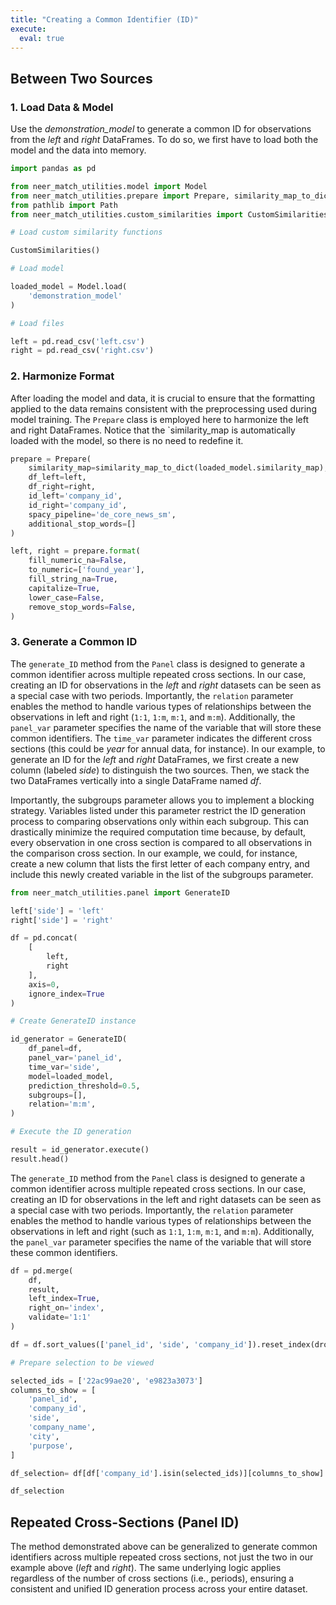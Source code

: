 ```yaml
---
title: "Creating a Common Identifier (ID)"
execute:
  eval: true
---
```


## Between Two Sources

### 1. Load Data & Model

Use the *demonstration_model* to generate a common ID for observations from the *left* and *right* DataFrames. To do so, we first have to load both the model and the data into memory.

```python
import pandas as pd

from neer_match_utilities.model import Model
from neer_match_utilities.prepare import Prepare, similarity_map_to_dict
from pathlib import Path
from neer_match_utilities.custom_similarities import CustomSimilarities

# Load custom similarity functions

CustomSimilarities()

# Load model

loaded_model = Model.load(
    'demonstration_model'
)

# Load files

left = pd.read_csv('left.csv')
right = pd.read_csv('right.csv')
```

### 2. Harmonize Format

After loading the model and data, it is crucial to ensure that the formatting applied to the data remains consistent with the preprocessing used during model training. The `Prepare` class is employed here to harmonize the left and right DataFrames. Notice that the `similarity_map is automatically loaded with the model, so there is no need to redefine it.

```python
prepare = Prepare(
    similarity_map=similarity_map_to_dict(loaded_model.similarity_map), 
    df_left=left, 
    df_right=right, 
    id_left='company_id', 
    id_right='company_id',
    spacy_pipeline='de_core_news_sm',
    additional_stop_words=[]
)

left, right = prepare.format(
    fill_numeric_na=False,
    to_numeric=['found_year'],
    fill_string_na=True, 
    capitalize=True,
    lower_case=False,
    remove_stop_words=False,
)
```

### 3. Generate a Common ID

The `generate_ID` method from the `Panel` class is designed to generate a common identifier across multiple repeated cross sections. In our case, creating an ID for observations in the *left* and *right* datasets can be seen as a special case with two periods. Importantly, the `relation` parameter enables the method to handle various types of relationships between the observations in left and right (`1:1`, `1:m`, `m:1`, and `m:m`). Additionally, the `panel_var` parameter specifies the name of the variable that will store these common identifiers. The `time_var` parameter indicates the different cross sections (this could be *year* for annual data, for instance). In our example, to generate an ID for the *left* and *right* DataFrames, we first create a new column (labeled *side*) to distinguish the two sources. Then, we stack the two DataFrames vertically into a single DataFrame named *df*. 

Importantly, the subgroups parameter allows you to implement a blocking strategy. Variables listed under this parameter restrict the ID generation process to comparing observations only within each subgroup. This can drastically minimize the required computation time because, by default, every observation in one cross section is compared to all observations in the comparison cross section. In our example, we could, for instance, create a new column that lists the first letter of each company entry, and include this newly created variable in the list of the subgroups parameter.

```python
from neer_match_utilities.panel import GenerateID

left['side'] = 'left'
right['side'] = 'right'

df = pd.concat(
	[
		left,
		right
	],
	axis=0,
	ignore_index=True
)

# Create GenerateID instance

id_generator = GenerateID(
    df_panel=df,
    panel_var='panel_id',
    time_var='side',
    model=loaded_model,
    prediction_threshold=0.5,
    subgroups=[],
    relation='m:m',
)

# Execute the ID generation

result = id_generator.execute()
result.head()
```

The `generate_ID` method from the `Panel` class is designed to generate a common identifier across multiple repeated cross sections. In our case, creating an ID for observations in the left and right datasets can be seen as a special case with two periods. Importantly, the `relation` parameter enables the method to handle various types of relationships between the observations in left and right (such as `1:1`, `1:m`, `m:1`, and `m:m`). Additionally, the `panel_var` parameter specifies the name of the variable that will store these common identifiers.

```python
df = pd.merge(
	df,
	result,
	left_index=True,
	right_on='index',
	validate='1:1'
)

df = df.sort_values(['panel_id', 'side', 'company_id']).reset_index(drop=True)

# Prepare selection to be viewed

selected_ids = ['22ac99ae20', 'e9823a3073']
columns_to_show = [
    'panel_id',
    'company_id',
    'side',
    'company_name',
    'city',
    'purpose',
]

df_selection= df[df['company_id'].isin(selected_ids)][columns_to_show]

df_selection
```

## Repeated Cross-Sections (Panel ID)

The method demonstrated above can be generalized to generate common identifiers across multiple repeated cross sections, not just the two in our example above (*left* and *right*). The same underlying logic applies regardless of the number of cross sections (i.e., periods), ensuring a consistent and unified ID generation process across your entire dataset.